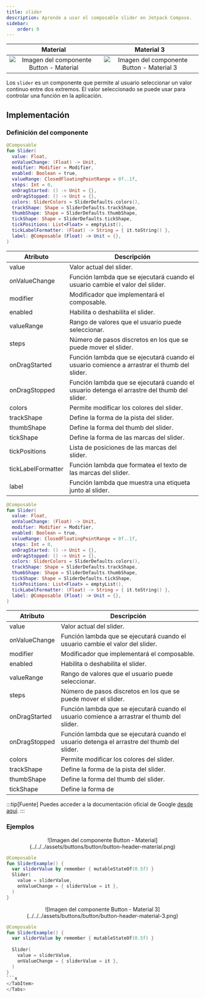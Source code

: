 ```yaml
---
title: slider
description: Aprende a usar el composable slider en Jetpack Compose.
sidebar:
    order: 0
---
```



[comment]: <> (La ruta siempre será assets/nombeComponente/componente-header.webp)

| Material| Material 3| 
| :----------------: | :------: |
| ![Imagen del componente Button - Material](../../../assets/buttons/sliders/slider-header-material.png)             | ![Imagen del componente Button - Material 3](../../../assets/sliders/slider-header-material-3.png) | 

Los `slider` es un componente que permite al usuario seleccionar un valor continuo entre dos extremos. El valor seleccionado se puede usar para controlar una función en la aplicación.

## Implementación

### Definición del componente

[comment]: <> (Añade un ``TabItem`` por cada tipo de implementación que tenga)

<Tabs>
<TabItem label="Material">

```kotlin frame="terminal"
@Composable
fun Slider(
  value: Float,
  onValueChange: (Float) -> Unit,
  modifier: Modifier = Modifier,
  enabled: Boolean = true,
  valueRange: ClosedFloatingPointRange = 0f..1f,
  steps: Int = 0,
  onDragStarted: () -> Unit = {},
  onDragStopped: () -> Unit = {},
  colors: SliderColors = SliderDefaults.colors(),
  trackShape: Shape = SliderDefaults.trackShape,
  thumbShape: Shape = SliderDefaults.thumbShape,
  tickShape: Shape = SliderDefaults.tickShape,
  tickPositions: List<Float> = emptyList(),
  tickLabelFormatter: (Float) -> String = { it.toString() },
  label: @Composable (Float) -> Unit = {},
)
```
Atributo | Descripción
------ | -----------
value | Valor actual del slider.
onValueChange | Función lambda que se ejecutará cuando el usuario cambie el valor del slider.
modifier | Modificador que implementará el composable.
enabled | Habilita o deshabilita el slider.
valueRange | Rango de valores que el usuario puede seleccionar.
steps | Número de pasos discretos en los que se puede mover el slider.
onDragStarted | Función lambda que se ejecutará cuando el usuario comience a arrastrar el thumb del slider.
onDragStopped | Función lambda que se ejecutará cuando el usuario detenga el arrastre del thumb del slider.
colors | Permite modificar los colores del slider.
trackShape | Define la forma de la pista del slider.
thumbShape | Define la forma del thumb del slider.
tickShape | Define la forma de las marcas del slider.
tickPositions | Lista de posiciones de las marcas del slider.
tickLabelFormatter | Función lambda que formatea el texto de las marcas del slider.
label | Función lambda que muestra una etiqueta junto al slider.
</TabItem>
<TabItem label="Material 3">

```kotlin frame="terminal"
@Composable
fun Slider(
  value: Float,
  onValueChange: (Float) -> Unit,
  modifier: Modifier = Modifier,
  enabled: Boolean = true,
  valueRange: ClosedFloatingPointRange = 0f..1f,
  steps: Int = 0,
  onDragStarted: () -> Unit = {},
  onDragStopped: () -> Unit = {},
  colors: SliderColors = SliderDefaults.colors(),
  trackShape: Shape = SliderDefaults.trackShape,
  thumbShape: Shape = SliderDefaults.thumbShape,
  tickShape: Shape = SliderDefaults.tickShape,
  tickPositions: List<Float> = emptyList(),
  tickLabelFormatter: (Float) -> String = { it.toString() },
  label: @Composable (Float) -> Unit = {},
)
```

Atributo | Descripción
------ | -----------
value | Valor actual del slider.
onValueChange | Función lambda que se ejecutará cuando el usuario cambie el valor del slider.
modifier | Modificador que implementará el composable.
enabled | Habilita o deshabilita el slider.
valueRange | Rango de valores que el usuario puede seleccionar.
steps | Número de pasos discretos en los que se puede mover el slider.
onDragStarted | Función lambda que se ejecutará cuando el usuario comience a arrastrar el thumb del slider.
onDragStopped | Función lambda que se ejecutará cuando el usuario detenga el arrastre del thumb del slider.
colors | Permite modificar los colores del slider.
trackShape | Define la forma de la pista del slider.
thumbShape | Define la forma del thumb del slider.
tickShape | Define la forma de

</TabItem>
</Tabs>

[comment]: <> (No modifiques el tip)

:::tip[Fuente]
Puedes acceder a la documentación oficial de Google
[desde aquí](https://developer.android.com/reference/kotlin/androidx/compose/runtime/package-summary).
:::

### Ejemplos 

<Tabs>
<TabItem label="Material">

<center>![Imagen del componente Button - Material](../../../assets/buttons/button/button-header-material.png)</center>

```kotlin frame="terminal"
@Composable
fun SliderExample() {
  var sliderValue by remember { mutableStateOf(0.5f) }  
  Slider(
    value = sliderValue,
    onValueChange = { sliderValue = it },
  )
}
```

</TabItem>
<TabItem label="Material 3">

<center>![Imagen del componente Button - Material 3](../../../assets/buttons/button/button-header-material-3.png)</center>

```kotlin frame="terminal"
@Composable
fun SliderExample() {
  var sliderValue by remember { mutableStateOf(0.5f) }
  
  Slider(
    value = sliderValue,
    onValueChange = { sliderValue = it },
  )
}
```x
</TabItem>
</Tabs>